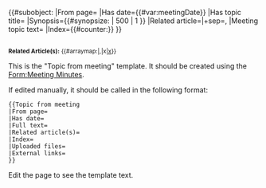 <includeonly><!--


#
# (1) Create subobject of meeting topic data
#
-->{{#subobject:
|From page={{FULLPAGENAME}}
|Has date={{#var:meetingDate}}
|Has topic title={{{Has topic title|}}}
|Synopsis={{#synopsize: {{{Full text|}}} | 500 | 1 }}
|Related article={{{Related article|}}}|+sep=,
|Meeting topic text={{{Full text|}}}
|Index={{#counter:}}
}}<!--


#
# Display topic info: header, related articles, and full text
#
--><h2>{{{Has topic title|}}}</h2>
<small>'''Related Article(s):''' {{#arraymap:{{{Related article|}}}|,|x|[[x]]}}</small>

{{{Full text|}}}


<!-- leave space after full text



#
# (3) Template definition complete. Show template documentation. 
#
--></includeonly><noinclude>
This is the "Topic from meeting" template. It should be created using the [[Form:Meeting Minutes]].

If edited manually, it should be called in the following format:
<pre>
{{Topic from meeting
|From page=
|Has date=
|Full text=
|Related article(s)=
|Index=
|Uploaded files=
|External links=
}}
</pre>
Edit the page to see the template text.
</noinclude>
